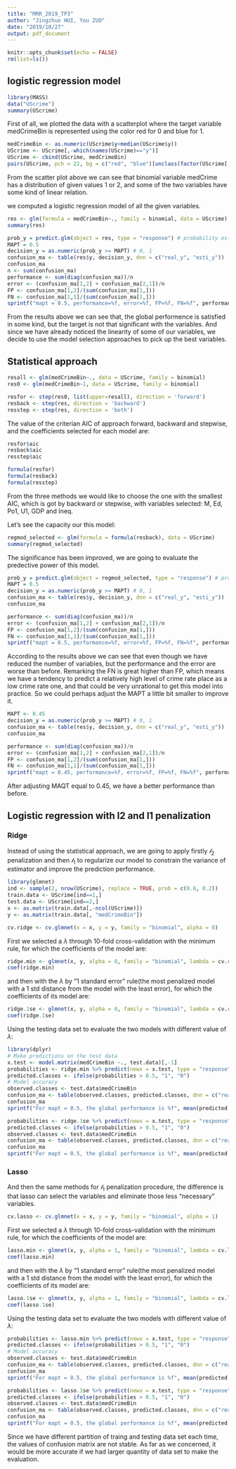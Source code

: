 ```yaml
---
title: "MRR_2019_TP3"
author: "Jingzhuo HUI, You ZUO"
date: "2019/10/27"
output: pdf_document
---
```


```r
knitr::opts_chunk$set(echo = FALSE)
rm(list=ls())
```

## logistic regression model
```r
library(MASS)
data("UScrime")
summary(UScrime)
```

First of all, we plotted the data with a scatterplot where the target variable medCrimeBin is represented using the color red for 0 and blue for 1.

```r
medCrimeBin <- as.numeric(UScrime$y>median(UScrime$y))
UScrime <- UScrime[,-which(names(UScrime)=="y")]
UScrime <- cbind(UScrime, medCrimeBin)
pairs(UScrime, pch = 22, bg = c("red", "blue")[unclass(factor(UScrime[,"medCrimeBin"]))])
```

From the scatter plot above we can see that binomial variable medCrime has a distribution of given values 1 or 2, and some of the two variables have some kind of linear relation.

we computed a logistic regression model of all the given variables.

```r
res <- glm(formula = medCrimeBin~., family = binomial, data = UScrime)
summary(res)
```

```r
prob_y = predict.glm(object = res, type = "response") # probability estimation of y [0, 1]
MAPT = 0.5
decision_y = as.numeric(prob_y >= MAPT) # 0, 1
confusion_ma <- table(res$y, decision_y, dnn = c("real_y", "esti_y"))
confusion_ma
n <- sum(confusion_ma)
performance <- sum(diag(confusion_ma))/n
error <- (confusion_ma[1,2] + confusion_ma[2,1])/n
FP <- confusion_ma[1,2]/(sum(confusion_ma[1,]))
FN <- confusion_ma[1,1]/(sum(confusion_ma[1,]))
sprintf("mapt = 0.5, performance=%f, error=%f, FP=%f, FN=%f", performance, error, FP, FN )
```

From the results above we can see that, the global performence is satisfied in some kind, but the target is not that significant with the variables. And since we have already noticed the linearity of some of our variables, we decide to use the model selection approaches to pick up the best variables.

## Statistical approach 

```r
resall <- glm(medCrimeBin~., data = UScrime, family = binomial)
res0 <- glm(medCrimeBin~1, data = UScrime, family = binomial)

resfor <- step(res0, list(upper=resall), direction = 'forward')
resback <- step(res, direction = 'backward')
resstep <- step(res, direction = 'both')
```

The value of the criterian AIC of approach forward, backward and stepwise, and the coefficients selected for each model are:

```r
resfor$aic
resback$aic
resstep$aic

formula(resfor)
formula(resback)
formula(resstep)
```

From the three methods we would like to choose the one with the smallest AIC, which is got by backward or stepwise, with variables selected: M, Ed, Po1, U1, GDP and Ineq.

Let's see the capacity our this model:

```r
regmod_selected <- glm(formula = formula(resback), data = UScrime)
summary(regmod_selected)
```

The significance has been improved, we are going to evaluate the predective power of this model.

```r
prob_y = predict.glm(object = regmod_selected, type = "response") # probability estimation of y [0, 1]
MAPT = 0.5
decision_y = as.numeric(prob_y >= MAPT) # 0, 1
confusion_ma <- table(res$y, decision_y, dnn = c("real_y", "esti_y"))
confusion_ma

performance <- sum(diag(confusion_ma))/n
error <- (confusion_ma[1,2] + confusion_ma[2,1])/n
FP <- confusion_ma[1,2]/(sum(confusion_ma[1,]))
FN <- confusion_ma[1,1]/(sum(confusion_ma[1,]))
sprintf("mapt = 0.5, performance=%f, error=%f, FP=%f, FN=%f", performance, error, FP, FN )
```

According to the results above we can see that even though we have reduced the number of variables, but the performance and the error are worse than before. Remarking the FN is great higher than FP, which means we have a tendency to predict a relatively high level of crime rate place as a low crime rate one, and that could be very unrational to get this model into practice. So we could perhaps adjust the MAPT a little bit smaller to improve it.

```r
MAPT <- 0.45
decision_y = as.numeric(prob_y >= MAPT) # 0, 1
confusion_ma <- table(res$y, decision_y, dnn = c("real_y", "esti_y"))
confusion_ma

performance <- sum(diag(confusion_ma))/n
error <- (confusion_ma[1,2] + confusion_ma[2,1])/n
FP <- confusion_ma[1,2]/(sum(confusion_ma[1,]))
FN <- confusion_ma[1,1]/(sum(confusion_ma[1,]))
sprintf("mapt = 0.45, performance=%f, error=%f, FP=%f, FN=%f", performance, error, FP, FN )
```

After adjusting MAQT equal to 0.45, we have a better performance than before.

## Logistic regression with l2 and l1 penalization
### Ridge
Instead of using the statistical approach, we are going to apply firstly $\mathcal{l_2}$ penalization and then $\mathcal{l_1}$ to regularize our model to constrain the variance of estimator and improve the prediction performance.

```r
library(glmnet)
ind <- sample(2, nrow(UScrime), replace = TRUE, prob = c(0.8, 0.2))
train.data <- UScrime[ind==1,]
test.data <- UScrime[ind==2,]
x <- as.matrix(train.data[,-ncol(UScrime)])
y <- as.matrix(train.data[, "medCrimeBin"])

cv.ridge <- cv.glmnet(x = x, y = y, family = "binomial", alpha = 0)
```

First we selected a $\lambda$ through 10-fold cross-validation with the minimum rule, for which the coefficients of the model are:

```r
ridge.min <- glmnet(x, y, alpha = 0, family = "binomial", lambda = cv.ridge$lambda.min)
coef(ridge.min)
```

and then with the $\lambda$ by "1 standard error" rule(the most penalized model with a 1 std distance from the model with the least error), for which the coefficients of its model are:

```r
ridge.1se <- glmnet(x, y, alpha = 0, family = "binomial", lambda = cv.ridge$lambda.1se)
coef(ridge.1se)
```

Using the testing data set to evaluate the two models with different value of $\lambda$:

```r
library(dplyr)
# Make predictions on the test data
x.test <- model.matrix(medCrimeBin ~., test.data)[,-1]
probabilities <- ridge.min %>% predict(newx = x.test, type = "response")
predicted.classes <- ifelse(probabilities > 0.5, "1", "0")
# Model accuracy
observed.classes <- test.data$medCrimeBin
confusion_ma <- table(observed.classes, predicted.classes, dnn = c("real_y", "esti_y"))
confusion_ma
sprintf("For mapt = 0.5, the global performance is %f", mean(predicted.classes == observed.classes))
```

```r
probabilities <- ridge.1se %>% predict(newx = x.test, type = "response")
predicted.classes <- ifelse(probabilities > 0.5, "1", "0")
observed.classes <- test.data$medCrimeBin
confusion_ma <- table(observed.classes, predicted.classes, dnn = c("real_y", "esti_y"))
confusion_ma
sprintf("For mapt = 0.5, the global performance is %f", mean(predicted.classes == observed.classes))
```



### Lasso
And then the same methods for $\mathcal{l_1}$ penalization procedure, the difference is that lasso can select the variables and eliminate those less "necessary" variables.

```r
cv.lasso <- cv.glmnet(x = x, y = y, family = "binomial", alpha = 1)
```

First we selected a $\lambda$ through 10-fold cross-validation with the minimum rule, for which the coefficients of the model are:

```r
lasso.min <- glmnet(x, y, alpha = 1, family = "binomial", lambda = cv.lasso$lambda.min)
coef(lasso.min)
```

and then with the $\lambda$ by "1 standard error" rule(the most penalized model with a 1 std distance from the model with the least error), for which the coefficients of its model are:

```r
lasso.1se <- glmnet(x, y, alpha = 1, family = "binomial", lambda = cv.lasso$lambda.1se)
coef(lasso.1se)
```

Using the testing data set to evaluate the two models with different value of $\lambda$:

```r
probabilities <- lasso.min %>% predict(newx = x.test, type = "response")
predicted.classes <- ifelse(probabilities > 0.5, "1", "0")
# Model accuracy
observed.classes <- test.data$medCrimeBin
confusion_ma <- table(observed.classes, predicted.classes, dnn = c("real_y", "esti_y"))
confusion_ma
sprintf("For mapt = 0.5, the global performance is %f", mean(predicted.classes == observed.classes))
```

```r
probabilities <- lasso.1se %>% predict(newx = x.test, type = "response")
predicted.classes <- ifelse(probabilities > 0.5, "1", "0")
observed.classes <- test.data$medCrimeBin
confusion_ma <- table(observed.classes, predicted.classes, dnn = c("real_y", "esti_y"))
confusion_ma
sprintf("For mapt = 0.5, the global performance is %f", mean(predicted.classes == observed.classes))
```

Since we have different partition of traing and testing data set each time, the values of confusion matrix are not stable. As far as we concerned, it would be more accurate if we had larger quantity of data set to make the evaluation.

